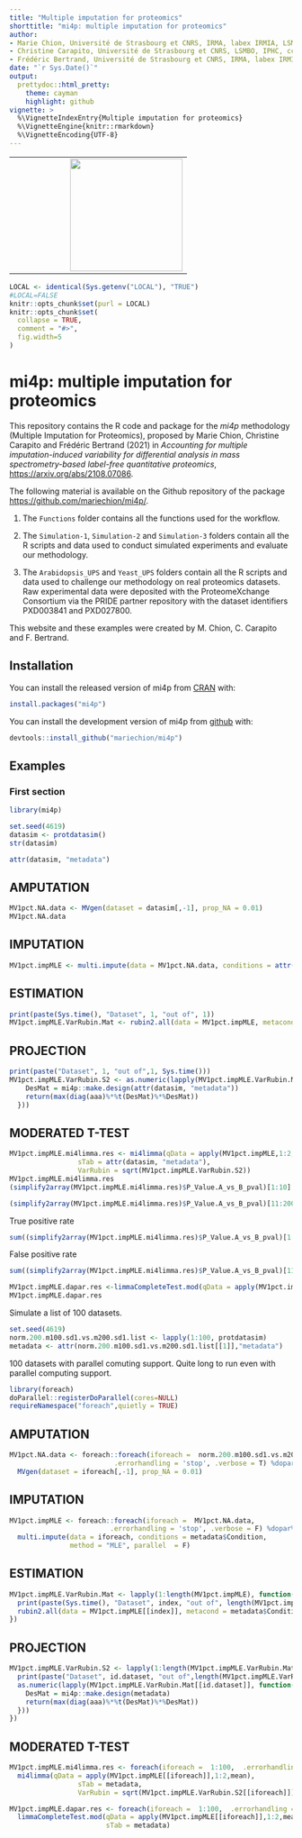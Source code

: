 ```yaml
---
title: "Multiple imputation for proteomics"
shorttitle: "mi4p: multiple imputation for proteomics"
author: 
- Marie Chion, Université de Strasbourg et CNRS, IRMA, labex IRMIA, LSMBO, IPHC, marie.chion@protonmail.fr
- Christine Carapito, Université de Strasbourg et CNRS, LSMBO, IPHC, ccarapito@unistra.fr
- Frédéric Bertrand, Université de Strasbourg et CNRS, IRMA, labex IRMIA, Université de technologie de Troyes, LIST3N, frederic.bertrand@utt.fr
date: "`r Sys.Date()`"
output:
  prettydoc::html_pretty:
    theme: cayman
    highlight: github
vignette: >
  %\VignetteIndexEntry{Multiple imputation for proteomics}
  %\VignetteEngine{knitr::rmarkdown}
  %\VignetteEncoding{UTF-8}
---
```


<table align="center">
        <tr>
            <td><img src="../man/figures/logo.png" align="center" width="200" style="margin:0 0 0 100px;"/></td>
        </tr>
</table>

```r
LOCAL <- identical(Sys.getenv("LOCAL"), "TRUE")
#LOCAL=FALSE
knitr::opts_chunk$set(purl = LOCAL)
knitr::opts_chunk$set(
  collapse = TRUE,
  comment = "#>",
  fig.width=5
)
```

# mi4p: multiple imputation for proteomics

This repository contains the R code and package for the _mi4p_ methodology (Multiple Imputation for Proteomics), proposed by Marie Chion, Christine Carapito and Frédéric Bertrand (2021) in *Accounting for multiple imputation-induced variability for differential analysis in mass spectrometry-based label-free quantitative proteomics*, [https://arxiv.org/abs/2108.07086](https://arxiv.org/abs/2108.07086). 

The following material is available on the Github repository of the package [https://github.com/mariechion/mi4p/](https://github.com/mariechion/mi4p/).

1. The `Functions` folder contains all the functions used for the workflow.  

2. The `Simulation-1`, `Simulation-2` and `Simulation-3` folders contain all the R scripts and data used to conduct simulated experiments and evaluate our methodology. 

3. The  `Arabidopsis_UPS` and `Yeast_UPS` folders contain all the R scripts and data used to challenge our methodology on real proteomics datasets. Raw experimental data were deposited with the ProteomeXchange Consortium via the PRIDE partner repository with the dataset identifiers PXD003841 and PXD027800.

<!--You can insert a graphic here, just modify that syntax  ![Example Graphs.](IntroPatterns_files/figure-html/Fresults-1.png) -->


This website and these examples were created by M. Chion, C. Carapito and F. Bertrand.

## Installation

You can install the released version of mi4p from [CRAN](https://CRAN.R-project.org) with:

```r
install.packages("mi4p")
```

You can install the development version of mi4p from [github](https://github.com) with:

```r
devtools::install_github("mariechion/mi4p")
```

## Examples

### First section

```r
library(mi4p)
```

```r
set.seed(4619)
datasim <- protdatasim()
str(datasim)
```

```r
attr(datasim, "metadata")
```

## AMPUTATION
<!-- Use `eval=LOCAL` to prevent testing too long computation during CRAN checks.-->
```r
MV1pct.NA.data <- MVgen(dataset = datasim[,-1], prop_NA = 0.01)
MV1pct.NA.data
```

## IMPUTATION
```r
MV1pct.impMLE <- multi.impute(data = MV1pct.NA.data, conditions = attr(datasim,"metadata")$Condition, method = "MLE", parallel = FALSE)
```

## ESTIMATION
```r
print(paste(Sys.time(), "Dataset", 1, "out of", 1))
MV1pct.impMLE.VarRubin.Mat <- rubin2.all(data = MV1pct.impMLE, metacond = attr(datasim, "metadata")$Condition) 
```

## PROJECTION
```r
print(paste("Dataset", 1, "out of",1, Sys.time()))
MV1pct.impMLE.VarRubin.S2 <- as.numeric(lapply(MV1pct.impMLE.VarRubin.Mat, function(aaa){
    DesMat = mi4p::make.design(attr(datasim, "metadata"))
    return(max(diag(aaa)%*%t(DesMat)%*%DesMat))
  }))
```

## MODERATED T-TEST
```r
MV1pct.impMLE.mi4limma.res <- mi4limma(qData = apply(MV1pct.impMLE,1:2,mean), 
                 sTab = attr(datasim, "metadata"), 
                 VarRubin = sqrt(MV1pct.impMLE.VarRubin.S2))
MV1pct.impMLE.mi4limma.res
(simplify2array(MV1pct.impMLE.mi4limma.res)$P_Value.A_vs_B_pval)[1:10]

(simplify2array(MV1pct.impMLE.mi4limma.res)$P_Value.A_vs_B_pval)[11:200]<=0.05
```

True positive rate
```r
sum((simplify2array(MV1pct.impMLE.mi4limma.res)$P_Value.A_vs_B_pval)[1:10]<=0.05)/10
```

False positive rate
```r
sum((simplify2array(MV1pct.impMLE.mi4limma.res)$P_Value.A_vs_B_pval)[11:200]<=0.05)/190
```


```r
MV1pct.impMLE.dapar.res <-limmaCompleteTest.mod(qData = apply(MV1pct.impMLE,1:2,mean), sTab = attr(datasim, "metadata"))
MV1pct.impMLE.dapar.res
```

Simulate a list of 100 datasets.
```r
set.seed(4619)
norm.200.m100.sd1.vs.m200.sd1.list <- lapply(1:100, protdatasim)
metadata <- attr(norm.200.m100.sd1.vs.m200.sd1.list[[1]],"metadata")
```

100 datasets with parallel comuting support. Quite long to run even with parallel computing support.
```r
library(foreach)
doParallel::registerDoParallel(cores=NULL)
requireNamespace("foreach",quietly = TRUE)
```

## AMPUTATION
```r
MV1pct.NA.data <- foreach::foreach(iforeach =  norm.200.m100.sd1.vs.m200.sd1.list,
                          .errorhandling = 'stop', .verbose = T) %dopar% 
  MVgen(dataset = iforeach[,-1], prop_NA = 0.01)
```

## IMPUTATION
```r
MV1pct.impMLE <- foreach::foreach(iforeach =  MV1pct.NA.data,
                         .errorhandling = 'stop', .verbose = F) %dopar% 
  multi.impute(data = iforeach, conditions = metadata$Condition, 
               method = "MLE", parallel  = F)
```

## ESTIMATION
```r
MV1pct.impMLE.VarRubin.Mat <- lapply(1:length(MV1pct.impMLE), function(index){
  print(paste(Sys.time(), "Dataset", index, "out of", length(MV1pct.impMLE)))
  rubin2.all(data = MV1pct.impMLE[[index]], metacond = metadata$Condition) 
})
```

## PROJECTION
```r
MV1pct.impMLE.VarRubin.S2 <- lapply(1:length(MV1pct.impMLE.VarRubin.Mat), function(id.dataset){
  print(paste("Dataset", id.dataset, "out of",length(MV1pct.impMLE.VarRubin.Mat), Sys.time()))
  as.numeric(lapply(MV1pct.impMLE.VarRubin.Mat[[id.dataset]], function(aaa){
    DesMat = mi4p::make.design(metadata)
    return(max(diag(aaa)%*%t(DesMat)%*%DesMat))
  }))
})
```

## MODERATED T-TEST
```r
MV1pct.impMLE.mi4limma.res <- foreach(iforeach =  1:100,  .errorhandling = 'stop', .verbose = T) %dopar%
  mi4limma(qData = apply(MV1pct.impMLE[[iforeach]],1:2,mean), 
                 sTab = metadata, 
                 VarRubin = sqrt(MV1pct.impMLE.VarRubin.S2[[iforeach]]))

MV1pct.impMLE.dapar.res <- foreach(iforeach =  1:100,  .errorhandling = 'stop', .verbose = T) %dopar%
  limmaCompleteTest.mod(qData = apply(MV1pct.impMLE[[iforeach]],1:2,mean), 
                        sTab = metadata)
```

